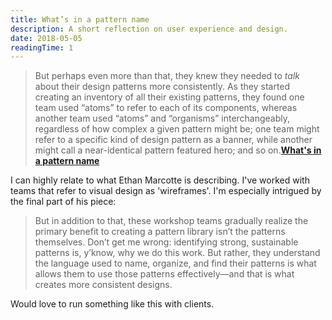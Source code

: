 ```yaml
---
title: What’s in a pattern name
description: A short reflection on user experience and design.
date: 2018-05-05
readingTime: 1
---
```


>But perhaps even more than that, they knew they needed to _talk_ about their design patterns more consistently. As they started creating an inventory of all their existing patterns, they found one team used “atoms” to refer to each of its components, whereas another team used “atoms” and “organisms” interchangeably, regardless of how complex a given pattern might be; one team might refer to a specific kind of design pattern as a banner, while another might call a near-identical pattern featured hero; and so on.**<a href="https://ethanmarcotte.com/wrote/whats-in-a-pattern-name/">What's in a pattern name</a>**

I can highly relate to what Ethan Marcotte is describing. I've worked with teams that refer to visual design as 'wireframes'. I'm especially intrigued by the final part of his piece: 

>But in addition to that, these workshop teams gradually realize the primary benefit to creating a pattern library isn’t the patterns themselves. Don’t get me wrong: identifying strong, sustainable patterns is, y’know, why we do this work. But rather, they understand the language used to name, organize, and find their patterns is what allows them to use those patterns effectively—and that is what creates more consistent designs.

Would love to run something like this with clients.